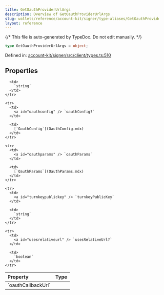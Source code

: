 ```yaml
---
title: GetOauthProviderUrlArgs
description: Overview of GetOauthProviderUrlArgs
slug: wallets/reference/account-kit/signer/type-aliases/GetOauthProviderUrlArgs
layout: reference
---
```


{/* This file is auto-generated by TypeDoc. Do not edit manually. */}

```ts
type GetOauthProviderUrlArgs = object;
```

Defined in: [account-kit/signer/src/client/types.ts:510](https://github.com/alchemyplatform/aa-sdk/blob/0cc60e9f694c242d91befdaa2f26cdec3ee389c5/account-kit/signer/src/client/types.ts#L510)

## Properties

<table>
  <thead>
    <tr>
      <th align="left">Property</th>
      <th align="left">Type</th>
    </tr>
  </thead>

  <tbody>
    <tr>
      <td>
        <a id="oauthcallbackurl" /> `oauthCallbackUrl`
      </td>

      <td>
        `string`
      </td>
    </tr>

    <tr>
      <td>
        <a id="oauthconfig" /> `oauthConfig?`
      </td>

      <td>
        [`OauthConfig`](OauthConfig.mdx)
      </td>
    </tr>

    <tr>
      <td>
        <a id="oauthparams" /> `oauthParams`
      </td>

      <td>
        [`OauthParams`](OauthParams.mdx)
      </td>
    </tr>

    <tr>
      <td>
        <a id="turnkeypublickey" /> `turnkeyPublicKey`
      </td>

      <td>
        `string`
      </td>
    </tr>

    <tr>
      <td>
        <a id="usesrelativeurl" /> `usesRelativeUrl?`
      </td>

      <td>
        `boolean`
      </td>
    </tr>

  </tbody>
</table>
